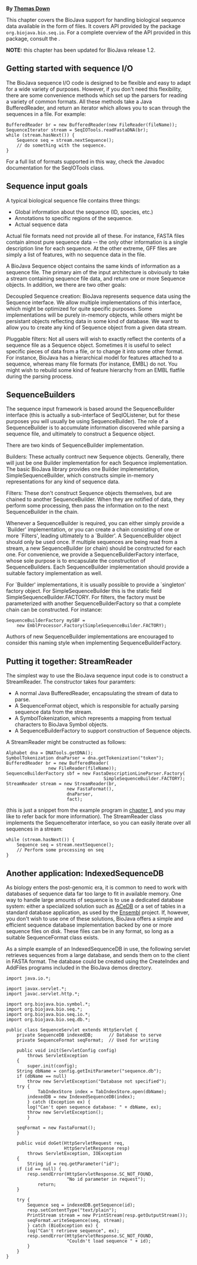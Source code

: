 '''By [mailto:td2@sanger.ac.uk Thomas Down]'''

This chapter covers the BioJava support for handling biological sequence data available in the form of files. It covers API provided by the package <code>org.biojava.bio.seq.io</code>. For a complete overview of the API provided in this package, consult the {{JavaDoc:Documentation}}. 


'''NOTE:''' this chapter has been updated for BioJava release 1.2. 

== Getting started with sequence I/O ==

The BioJava sequence I/O code is designed to be flexible and easy to adapt for a wide variety of purposes. However, if you don't need this flexibility, there are some convenience methods which set up the parsers for reading a variety of common formats. All these methods take a Java BufferedReader, and return an iterator which allows you to scan through the sequences in a file. For example: 

<pre>BufferedReader br = new BufferedReader(new FileReader(fileName));
SequenceIterator stream = SeqIOTools.readFastaDNA(br);
while (stream.hasNext()) {
    Sequence seq = stream.nextSequence();
    // do something with the sequence.
}</pre>

For a full list of formats supported in this way, check the Javadoc documentation for the SeqIOTools class. 

== Sequence input goals ==

A typical biological sequence file contains three things: 

* Global information about the sequence (ID, species, etc.) 
* Annotations to specific regions of the sequence. 
* Actual sequence data 

Actual file formats need not provide all of these. For instance, FASTA files contain almost pure sequence data -- the only other information is a single description line for each sequence. At the other extreme, GFF files are simply a list of features, with no sequence data in the file. 

A BioJava Sequence object contains the same kinds of information as a sequence file. The primary aim of the input architecture is obviously to take a stream containing sequence file data, and return one or more Sequence objects. In addition, we there are two other goals: 

; Decoupled Sequence creation: BioJava represents sequence data using the Sequence interface. We allow multiple implementations of this interface, which might be optimized for quite specific purposes. Some implementations will be purely in-memory objects, while others might be persistant objects reflecting data in some kind of database. We want to allow you to create any kind of Sequence object from a given data stream.

; Pluggable filters: Not all users will wish to exactly reflect the contents of a sequence file as a Sequence object. Sometimes it is useful to select specific pieces of data from a file, or to change it into some other format. For instance, BioJava has a hierarchical model for features attached to a sequence, whereas many file formats (for instance, EMBL) do not. You might wish to rebuild some kind of feature hierarchy from an EMBL flatfile during the parsing process. 

== SequenceBuilders ==

The sequence input framework is based around the SequenceBuilder interface (this is actually a sub-interface of SeqIOListener, but for these purposes you will usually be using SequenceBuilder). The role of a SequenceBuilder is to accumulate information discovered while parsing a sequence file, and ultimately to construct a Sequence object. 

There are two kinds of SequenceBuilder implementation. 

; Builders: These actually contruct new Sequence objects. Generally, there will just be one Builder implementation for each Sequence implementation. The basic BioJava library provides one Builder implementation, SimpleSequenceBuilder, which constructs simple in-memory representations for any kind of sequence data.

; Filters: These don't construct Sequence objects themselves, but are chained to another SequenceBuilder. When they are notified of data, they perform some processing, then pass the information on to the next SequenceBuilder in the chain. 
Whenever a SequenceBuilder is required, you can either simply provide a `Builder' implementation, or you can create a chain consisting of one or more `Filters', leading ultimately to a `Builder'. 
A SequenceBuilder object should only be used once. If multiple sequences are being read from a stream, a new SequenceBuilder (or chain) should be constructed for each one. For convenience, we provide a SequenceBuilderFactory interface, whose sole purpose is to encapsulate the construction of SequenceBuilders. Each SequenceBuilder implementation should provide a suitable factory implementation as well. 

For `Builder' implementations, it is usually possible to provide a `singleton' factory object. For SimpleSequenceBuilder this is the static field SimpleSequenceBuilder.FACTORY. For filters, the factory must be parameterized with another SequenceBuilderFactory so that a complete chain can be constructed. For instance: 

<pre>SequenceBuilderFactory mySBF = 
    new EmblProcessor.Factory(SimpleSequenceBuilder.FACTORY);</pre>

Authors of new SequenceBuilder implementations are encouraged to consider this naming style when implementing SequenceBuilderFactory. 

== Putting it together: StreamReader ==

The simplest way to use the BioJava sequence input code is to construct a StreamReader. The constructor takes four paramters: 

* A normal Java BufferedReader, encapsulating the stream of data to parse. 
* A SequenceFormat object, which is responsible for actually parsing sequence data from the stream. 
* A SymbolTokenization, which represents a mapping from textual characters to BioJava Symbol objects. 
* A SequenceBuilderFactory to support construction of Sequence objects. 

A StreamReader might be constructed as follows: 

<pre>Alphabet dna = DNATools.getDNA();
SymbolTokenization dnaParser = dna.getTokenization("token");
BufferedReader br = new BufferedReader(
		        new FileReader(fileName));
SequenceBuilderFactory sbf = new FastaDescriptionLineParser.Factory(
                                     SimpleSequenceBuilder.FACTORY);
StreamReader stream = new StreamReader(br,
				       new FastaFormat(),
				       dnaParser,
				       fact);</pre>

(this is just a snippet from the example program in [[BioJava:Tutorial:Symbols and SymbolLists|chapter 1]], and you may like to refer back for more information). 
The StreamReader class implements the SequenceIterator interface, so you can easily iterate over all sequences in a stream: 

<pre>while (stream.hasNext()) {
    Sequence seq = stream.nextSequence();
    // Perform some processing on seq
}</pre>

== Another application: IndexedSequenceDB ==

As biology enters the post-genomic era, it is common to need to work with databases of sequence data far too large to fit in available memory. One way to handle large amounts of sequence is to use a dedicated database system: either a specialized solution such as [http://www.acedb.org/ ACeDB] or a set of tables in a standard database application, as used by the [http://www.ensembl.org/ Ensembl] project. If, however, you don't wish to use one of these solutions, BioJava offers a simple and efficient sequence database implementation backed by one or more sequence files on disk. These files can be in any format, so long as a suitable SequenceFormat class exists. 

As a simple example of an IndexedSequenceDB in use, the following servlet retrieves sequences from a large database, and sends them on to the client in FASTA format. The database could be created using the CreateIndex and AddFiles programs included in the BioJava demos directory. 

<pre>import java.io.*;

import javax.servlet.*;
import javac.servlet.http.*;

import org.biojava.bio.symbol.*;
import org.biojava.bio.seq.*;
import org.biojava.bio.seq.io.*;
import org.biojava.bio.seq.db.*;

public class SequenceServlet extends HttpServlet {
    private SequenceDB indexedDB;      // Database to serve
    private SequenceFormat seqFormat;  // Used for writing

    public void init(ServletConfig config) 
        throws ServletException
    {
        super.init(config);
	String dbName = config.getInitParameter("sequence.db");
	if (dbName == null)
	    throw new ServletException("Database not specified");
	try {
            TabIndexStore index = TabIndexStore.open(dbName);
	    indexedDB = new IndexedSequenceDB(index);
        } catch (Exception ex) {
	    log("Can't open sequence database: " + dbName, ex);
	    throw new ServletException();
        }

	seqFormat = new FastaFormat();
    }

    public void doGet(HttpServletRequest req,
                      HttpServletResponse resp)
        throws ServletException, IOException
    {
        String id = req.getParameter("id");
	if (id == null) {
	    resp.sendError(HttpServletResponse.SC_NOT_FOUND,
	                   "No id parameter in request");
            return;
	}

	try {
	    Sequence seq = indexedDB.getSequence(id);
	    resp.setContentType("text/plain");
	    PrintStream stream = new PrintStream(resp.getOutputStream());
	    seqFormat.writeSequence(seq, stream);
        } catch (BioException ex) {
	    log("Can't retrieve sequence", ex);
	    resp.sendError(HttpServletResponse.SC_NOT_FOUND,
	                   "Couldn't load sequence " + id);
        }
    }
}</pre>

{{Tutorial:Footer}}